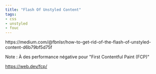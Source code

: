 ```yaml
---
title: "Flash Of Unstyled Content"
tags:
- css
- unstyled
- fouc
---
```


<Body>
https://medium.com/@fbnlsr/how-to-get-rid-of-the-flash-of-unstyled-content-d6b79bf5d75f

Note : À des performance négative pour "First Contentful Paint (FCP)"

https://web.dev/fcp/
</Body>

<Fouc />

